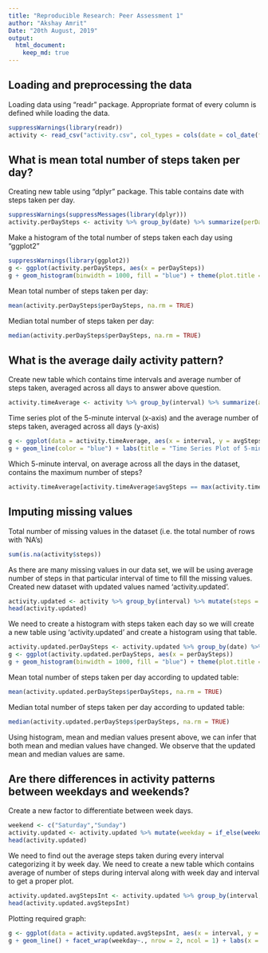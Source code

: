 ```yaml
---
title: "Reproducible Research: Peer Assessment 1"
author: "Akshay Amrit"
Date: "20th August, 2019"
output: 
  html_document:
    keep_md: true
---
```



## Loading and preprocessing the data  

Loading data using "readr" package. Appropriate format of every column is defined while loading the data.
```r
suppressWarnings(library(readr))
activity <- read_csv("activity.csv", col_types = cols(date = col_date(format = "%Y-%m-%d"),steps = col_double()))
```


## What is mean total number of steps taken per day?

Creating new table using "dplyr" package. This table contains date with steps taken per day.
```r
suppressWarnings(suppressMessages(library(dplyr)))
activity.perDaySteps <- activity %>% group_by(date) %>% summarize(perDaySteps = sum(steps, na.rm = TRUE))
```

Make a histogram of the total number of steps taken each day using "ggplot2"
```r
suppressWarnings(library(ggplot2))
g <- ggplot(activity.perDaySteps, aes(x = perDaySteps))
g + geom_histogram(binwidth = 1000, fill = "blue") + theme(plot.title = element_text(hjust = 0.5)) + labs(x = "No of Steps/Day", y = "Count", title = "Total Number of Steps Taken Per Day")
```

Mean total number of steps taken per day:
```r
mean(activity.perDaySteps$perDaySteps, na.rm = TRUE)
```

Median total number of steps taken per day:
```r
median(activity.perDaySteps$perDaySteps, na.rm = TRUE)
```


## What is the average daily activity pattern?

Create new table which contains time intervals and average number of steps taken, averaged across all days to answer above question.
```r
activity.timeAverage <- activity %>% group_by(interval) %>% summarize(avgSteps = mean(steps, na.rm = TRUE))
```

Time series plot of the 5-minute interval (x-axis) and the average number of steps taken, averaged across all days (y-axis)
```r
g <- ggplot(data = activity.timeAverage, aes(x = interval, y = avgSteps))
g + geom_line(color = "blue") + labs(title = "Time Series Plot of 5-min Interval and Average Number of Steps", x = "Interval", y = "Average Steps") + theme(plot.title = element_text(hjust = 0.5))
```

Which 5-minute interval, on average across all the days in the dataset, contains the maximum number of steps?
```r
activity.timeAverage[activity.timeAverage$avgSteps == max(activity.timeAverage$avgSteps),1]
```


## Imputing missing values

Total number of missing values in the dataset (i.e. the total number of rows with 'NA's)
```r
sum(is.na(activity$steps))
```

As there are many missing values in our data set, we will be using average number of steps in that particular interval of time to fill the missing values. Created new dataset with updated values named 'activity.updated'.
```r
activity.updated <- activity %>% group_by(interval) %>% mutate(steps = if_else(is.na(steps), mean(steps, na.rm = TRUE), steps))
head(activity.updated)
```

We need to create a histogram with steps taken each day so we will create a new table using 'activity.updated' and create a histogram using that table.
```r
activity.updated.perDaySteps <- activity.updated %>% group_by(date) %>% summarize(perDaySteps = sum(steps, na.rm = TRUE))
g <- ggplot(activity.updated.perDaySteps, aes(x = perDaySteps))
g + geom_histogram(binwidth = 1000, fill = "blue") + theme(plot.title = element_text(hjust = 0.5)) + labs(x = "No of Steps/Day", y = "No of Steps/Day", title = "Total Number of Steps Taken Per Day Using Updated Table")
```

Mean total number of steps taken per day according to updated table:
```r
mean(activity.updated.perDaySteps$perDaySteps, na.rm = TRUE)
```

Median total number of steps taken per day according to updated table:
```r
median(activity.updated.perDaySteps$perDaySteps, na.rm = TRUE)
```

Using histogram, mean and median values present above, we can infer that both mean and median values have changed. We observe that the updated mean and median values are same.  

## Are there differences in activity patterns between weekdays and weekends?

Create a new factor to differentiate between week days.
```r
weekend <- c("Saturday","Sunday")
activity.updated <- activity.updated %>% mutate(weekday = if_else(weekdays(date) %in% weekend, "weekend", "weekday"))
head(activity.updated)
```

We need to find out the average steps taken during every interval categorizing it by week day. We need to create a new table which contains average of number of steps during interval along with week day and interval to get a proper plot.
```r
activity.updated.avgStepsInt <- activity.updated %>% group_by(interval,weekday) %>% summarize(averageSteps = mean(steps))
head(activity.updated.avgStepsInt)
```

Plotting required graph:
```r
g <- ggplot(data = activity.updated.avgStepsInt, aes(x = interval, y = averageSteps, color = weekday))
g + geom_line() + facet_wrap(weekday~., nrow = 2, ncol = 1) + labs(x = "Interval", y = "Average Number of Steps", title = "Average Number of Steps vs Interval on Weekdays") + theme(plot.title = element_text(hjust = 0.5))
```